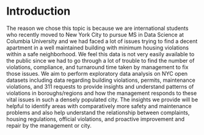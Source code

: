 # Introduction

The reason we chose this topic is because we are international students who recently moved to New York City to pursue MS in Data Science at Columbia University and we had faced a lot of issues trying to find a decent apartment in a well maintained building with minimum housing violations within a safe neighborhood. We feel this data is not very easily available to the public since we had to go through a lot of trouble to find the number of violations, compliance, and turnaround time taken by management to fix those issues. We aim to perform exploratory data analysis on NYC open datasets including data regarding building violations, permits, maintenance violations, and 311 requests to provide insights and understand patterns of violations in boroughs/regions and how the management responds to these vital issues in such a densely populated city. The insights we provide will be helpful to identify areas with comparatively more safety and maintenance problems and also help understand the relationship between complaints, housing regulations, official violations, and proactive improvement and repair by the management or city.
